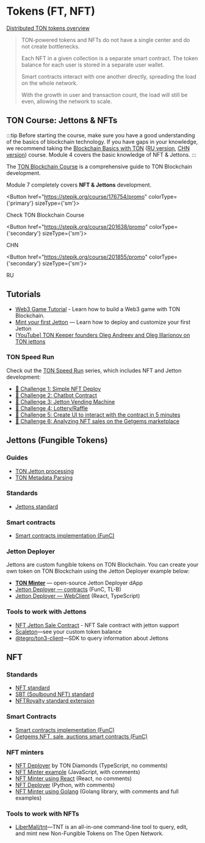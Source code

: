 
# Tokens (FT, NFT)

[Distributed TON tokens overview](https://telegra.ph/Scalable-DeFi-in-TON-03-30)

> TON-powered tokens and NFTs do not have a single center and do not create bottlenecks.
>
> Each NFT in a given collection is a separate smart contract. The token balance for each user is stored in a separate user wallet.
>
> Smart contracts interact with one another directly, spreading the load on the whole network.
>
> With the growth in user and transaction count, the load will still be even, allowing the network to scale.

## TON Course: Jettons & NFTs

:::tip
Before starting the course, make sure you have a good understanding of the basics of blockchain technology. If you have gaps in your knowledge, we recommend taking the [Blockchain Basics with TON](https://stepik.org/course/201294/promo) ([RU version](https://stepik.org/course/202221/), [CHN version](https://stepik.org/course/200976/)) course.
Module 4 covers the basic knowledge of NFT & Jettons.
:::

The [TON Blockchain Course](https://stepik.org/course/176754/) is a comprehensive guide to TON Blockchain development.

Module 7 completely covers **NFT & Jettons** development.

<Button href="https://stepik.org/course/176754/promo"
        colorType={'primary'} sizeType={'sm'}>

Check TON Blockchain Course

</Button>

<Button href="https://stepik.org/course/201638/promo"
        colorType={'secondary'} sizeType={'sm'}>

CHN

</Button>

<Button href="https://stepik.org/course/201855/promo"
        colorType={'secondary'} sizeType={'sm'}>

RU

</Button>

## Tutorials

- [Web3 Game Tutorial](/v3/guidelines/dapps/tutorials/web3-game-example) - Learn how to build a Web3 game with TON Blockchain.
- [Mint your first Jetton](/v3/guidelines/dapps/tutorials/mint-your-first-token/) — Learn how to deploy and customize your first Jetton
- [[YouTube] TON Keeper founders Oleg Andreev and Oleg Illarionov on TON jettons](https://www.youtube.com/watch?v=oEO29KmOpv4)

### TON Speed Run

Check out the [TON Speed Run](https://tonspeedrun.com/) series, which includes NFT and Jetton development:

- [🚩 Challenge 1: Simple NFT Deploy](https://github.com/romanovichim/TONQuest1)
- [🚩 Challenge 2: Chatbot Contract](https://github.com/romanovichim/TONQuest2)
- [🚩 Challenge 3: Jetton Vending Machine](https://github.com/romanovichim/TONQuest3)
- [🚩 Challenge 4: Lottery/Raffle](https://github.com/romanovichim/TONQuest4)
- [🚩 Challenge 5: Create UI to interact with the contract in 5 minutes](https://github.com/romanovichim/TONQuest5)
- [🚩 Challenge 6: Analyzing NFT sales on the Getgems marketplace](https://github.com/romanovichim/TONQuest6)

## Jettons (Fungible Tokens)

### Guides

- [TON Jetton processing](/v3/guidelines/dapps/asset-processing/jettons)
- [TON Metadata Parsing](/v3/guidelines/dapps/asset-processing/nft-processing/metadata-parsing)

### Standards

- [Jettons standard](https://github.com/ton-blockchain/TEPs/blob/master/text/0074-jettons-standard.md)

### Smart contracts

- [Smart contracts implementation (FunC)](https://github.com/ton-blockchain/token-contract/)

### Jetton Deployer

Jettons are custom fungible tokens on TON Blockchain. You can create your own token on TON Blockchain using the Jetton Deployer example below:

- **[TON Minter](https://minter.ton.org/)** — open-source Jetton Deployer dApp
- [Jetton Deployer — contracts](https://github.com/ton-defi-org/jetton-deployer-contracts) (FunC, TL-B)
- [Jetton Deployer — WebClient](https://github.com/ton-defi-org/jetton-deployer-webclient) (React, TypeScript)

### Tools to work with Jettons

- [NFT Jetton Sale Contract](https://github.com/dvlkv/nft-jetton-sale-smc) - NFT Sale contract with jetton support
- [Scaleton](http://scaleton.io)—see your custom token balance
- [@tegro/ton3-client](https://github.com/TegroTON/ton3-client#jettons-example)—SDK to query information about Jettons

## NFT

### Standards

- [NFT standard](https://github.com/ton-blockchain/TEPs/blob/master/text/0062-nft-standard.md)
- [SBT (Soulbound NFT) standard](https://github.com/ton-blockchain/TEPs/blob/master/text/0085-sbt-standard.md)
- [NFTRoyalty standard extension](https://github.com/ton-blockchain/TEPs/blob/master/text/0066-nft-royalty-standard.md)

### Smart Contracts

- [Smart contracts implementation (FunC)](https://github.com/ton-blockchain/token-contract/)
- [Getgems NFT, sale, auctions smart contracts (FunC)](https://github.com/getgems-io/nft-contracts)

### NFT minters

- [NFT Deployer](https://github.com/tondiamonds/ton-nft-deployer) by TON Diamonds (TypeScript, no comments)
- [NFT Minter example](https://github.com/ton-foundation/token-contract/tree/main/nft/web-example) (JavaScript, with comments)
- [NFT Minter using React](https://github.com/tonbuilders/tonbuilders-minter) (React, no comments)
- [NFT Deployer](https://github.com/anomaly-guard/nft-deployer) (Python, with comments)
- [NFT Minter using Golang](https://github.com/xssnick/tonutils-go#nft) (Golang library, with comments and full examples)

### Tools to work with NFTs

- [LiberMall/tnt](https://github.com/LiberMall/tnt)—TNT is an all-in-one command-line tool to query, edit, and mint new Non-Fungible Tokens on The Open Network.
